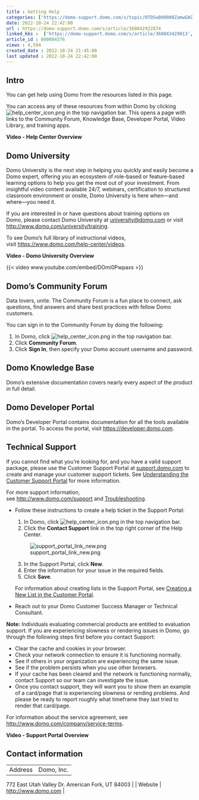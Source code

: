 ```yaml
---
title : Getting Help
categories: ['https://domo-support.domo.com/s/topic/0TO5w000000ZamwGAC']
date: 2022-10-24 22:42:00
url : https://domo-support.domo.com/s/article/360042922874
linked_kbs :  ['https://domo-support.domo.com/s/article/360043429913', 'https://domo-support.domo.com/s/article/360042922874', 'https://domo-support.domo.com/s/article/360043429953', 'https://domo-support.domo.com/s/article/360043429933', 'https://domo-support.domo.com/s/article/360043427473', 'https://domo-support.domo.com/s/article/360043429693', 'https://domo-support.domo.com/s/article/360042925494', 'https://domo-support.domo.com/s/article/360043427573', 'https://domo-support.domo.com/s/topic/0TO5w000000ZamwGAC', 'https://domo-support.domo.com/s/article/360043427533', 'https://domo-support.domo.com/s/knowledge-base']
article_id : 000004376
views : 4,594
created_date : 2022-10-24 21:45:00
last updated : 2022-10-24 22:42:00
---
```




Intro
-----


You can get help using Domo from the resources listed in this page.


You can access any of these resources from within Domo by clicking ![help_center_icon.png](help_center_icon.png) in the top navigation bar. This opens a page with links to the Community Forum, Knowledge Base, Developer Portal, Video Library, and training apps.


**Video - Help Center Overview** 



Domo University
---------------


Domo University is the next step in helping you quickly and easily become a Domo expert, offering you an ecosystem of role-based or feature-based learning options to help you get the most out of your investment. From insightful video content available 24/7, webinars, certification to structured classroom environment or onsite, Domo University is here when—and where—you need it. 


If you are interested in or have questions about training options on Domo, please contact Domo University at [university@domo.com](mailto:university@domo.com) or visit [http://www.domo.com/university/training](http://www.domo.com/university "http://www.domo.com/university"). 


To see Domo's full library of instructional videos, visit <https://www.domo.com/help-center/videos>. 


**Video - Domo University Overview**


{{< video www.youtube.com/embed/DOmi0Pwpaxs >}}
 


Domo's Community Forum
----------------------


Data lovers, unite. The Community Forum is a fun place to connect, ask questions, find answers and share best practices with fellow Domo customers.


You can sign in to the Community Forum by doing the following:


1. In Domo, click ![help_center_icon.png](help_center_icon.png) in the top navigation bar.
2. Click **Community Forum**.
3. Click **Sign In**, then specify your Domo account username and password.


Domo Knowledge Base
-------------------


Domo's extensive documentation covers nearly every aspect of the product in full detail. 


Domo Developer Portal
---------------------


Domo's Developer Portal contains documentation for all the tools available in the portal. To access the portal, visit [https://developer.domo.com](https://developer.domo.com "https://developer.domo.com").


Technical Support
-----------------


If you cannot find what you're looking for, and you have a valid support package, please use the Customer Support Portal at [support.domo.com](http://support.domo.com) to create and manage your customer support tickets. See [Understanding the Customer Support Portal](..\understanding_the_customer_support_portal\index.qmd "Understanding the Customer Support Portal") for more information.


  
For more support information, see <http://www.domo.com/support> and [Troubleshooting](..\troubleshooting_domo\index.qmd "Troubleshooting").



* Follow these instructions to create a help ticket in the Support Portal:


	1. In Domo, click ![help_center_icon.png](help_center_icon.png) in the top navigation bar.
	2. Click the **Contact Support** link in the top right corner of the Help Center.  
	   
	 ![support_portal_link_new.png](support_portal_link_new.png)
	3. In the Support Portal, click **New**.
	4. Enter the information for your issue in the required fields.
	5. Click **Save**.  
	   
	 For information about creating lists in the Support Portal, see [Creating a New List in the Customer Portal](..\creating_a_new_list_in_the_customer_portal\index.qmd "Creating a New List in the Customer Portal").
* Reach out to your Domo Customer Success Manager or Technical Consultant.


**Note:** Individuals evaluating commercial products are entitled to evaluation support.
If you are experiencing slowness or rendering issues in Domo, go through the following steps first before you contact Support:



* Clear the cache and cookies in your browser.
* Check your network connection to ensure it is functioning normally.
* See if others in your organization are experiencing the same issue.
* See if the problem persists when you use other browsers.
* If your cache has been cleared and the network is functioning normally, contact Support so our team can investigate the issue.
* Once you contact support, they will want you to show them an example of a card/page that is experiencing slowness or rending problems. And please be ready to report roughly what timeframe they last tried to render that card/page.


For information about the service agreement, see <http://www.domo.com/company/service-terms>.


**Video - Support Portal Overview**



Contact information
-------------------




|  |  |
| --- | --- |
| Address | Domo, Inc.
772 East Utah Valley Dr.
American Fork, UT 84003 |
| Website | [http://www.domo.com](http://www.domo.com "http://www.domo.com") |